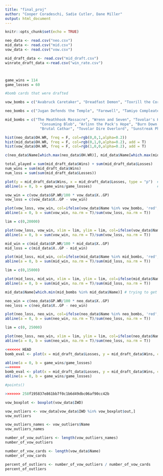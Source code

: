 ```yaml
---
title: "final_proj"
author: "Cooper Coradeschi, Sadie Cutler, Dane Miller"
output: html_document
---
```


```r
knitr::opts_chunk$set(echo = TRUE)
```

```R
neo_data <- read.csv("neo.csv")
mid_data <- read.csv("mid.csv")
vow_data <- read.csv("vow.csv")

mid_draft_data <- read.csv("mid_draft.csv")
winrate_draft_data <-read.csv("win_rate.csv")



game_wins = 114
game_losses = 60

#bomb cards that were drafted

vow_bombs = c("Avabruck Caretaker", "Dreadfast Demon", "Toxrill the Corrosive", "Henrika Domnathi", "Cemetary Desecrator", "Halana and Alena Partners", "Sorin the Mirthless", "Manaform Hellkite", "Wedding Annoucement")

neo_bombs = c("Jugan Defends the Temple", "Farewell", "Tamiyo Compleated Sage", "The Wandering Emperor", "Kaito Shizuki", "Kura the Boundless Sky", "Atushi the Blazing Sky", "Junji the Midnight Sky", "Kairi the Swirling Sky", "Ao the Dawn Sky", "Tezzeret Betrayer of Flesh", "Reckoner Bankbuster")

mid_bombs = c("The Meathhook Massacre", "Wrenn and Seven", "Tovolar's Huntmaster", "Leisa Forgotten Archangel", "Sigarda Champion of Light",
                "Consuming Blob", "Arlinn the Pack's Hope", "Burn Down the House", "Poppet Stitcher", "Tainted Adversary", "Intrepid Adversary",
                "Brutal Cathar", "Tovolar Dire Overlord", "Sunstreak Phoenix", "Florian Voldaren Scion", "Moonveil Regen", "Augur of Autumn")


```

```R

hist(neo_data$OH.WR, freq = F, col=rgb(0,0,1,alpha=0.2))
hist(mid_data$OH.WR, freq = F, col=rgb(0,1,0,alpha=0.2), add = T)
hist(vow_data$OH.WR, freq = F, col=rgb(1,0,0,alpha=0.2), add = T)
```

```R
c(neo_data$Name[which.max(neo_data$OH.WR)], mid_data$Name[which.max(mid_data$OH.WR)], vow_data$Name[which.max(vow_data$OH.WR)])
```

```R

total_played = sum(mid_draft_data$Wins) + sum(mid_draft_data$Losses)
num_wins = sum(mid_draft_data$Wins)
num_loss = sum(sum(mid_draft_data$Losses))

plot(y = mid_draft_data$Wins, x = mid_draft_data$Losses, type = "p")  #plot the wins over the losses
abline(a = 0, b = game_wins/game_losses)                              #add a line with the slope of our wins over losses to see how are data                                                                          #compare
```

```R

vow_win = c(vow_data$GP.WR/100 * vow_data$X..GP)
vow_loss = c(vow_data$X..GP - vow_win)

plot(vow_loss, vow_win, col=ifelse(vow_data$Name %in% vow_bombs, 'red', 'grey'), type = 'p')
abline(a = 0, b = sum(vow_win, na.rm = T)/sum(vow_loss, na.rm = T))

lim = c(0,20000)

plot(vow_loss, vow_win, xlim = lim, ylim = lim, col=ifelse(vow_data$Name %in% vow_bombs, 'red', 'grey'), type = 'p')
abline(a = 0, b = sum(vow_win, na.rm = T)/sum(vow_loss, na.rm = T))

```

```R

mid_win = c(mid_data$GP.WR/100 * mid_data$X..GP)
mid_loss = c(mid_data$X..GP - mid_win)

plot(mid_loss, mid_win, col=ifelse(mid_data$Name %in% mid_bombs, 'red', 'grey'), type = 'p')
abline(a = 0, b = sum(mid_win, na.rm = T)/sum(mid_loss, na.rm = T))

lim = c(0,15000)

plot(mid_loss, mid_win, xlim = lim, ylim = lim, col=ifelse(mid_data$Name %in% mid_bombs, 'red', 'grey'), type = 'p')
abline(a = 0, b = sum(mid_win, na.rm = T)/sum(mid_loss, na.rm = T))

mid_data$Name[which.min(mid_bombs %in% mid_data$Name)] # trying to get lowest performing bombs
```

```R

neo_win = c(neo_data$GP.WR/100 * neo_data$X..GP)
neo_loss = c(neo_data$X..GP - neo_win)

plot(neo_loss, neo_win, col=ifelse(neo_data$Name %in% neo_bombs, 'red', 'grey'), type = 'p')
abline(a = 0, b = sum(neo_win, na.rm = T)/sum(neo_loss, na.rm = T))

lim = c(0, 25000)

plot(neo_loss, neo_win, xlim = lim, ylim = lim, col=ifelse(neo_data$Name %in% neo_bombs, 'red', 'grey'), type = 'p')
abline(a = 0, b = sum(neo_win, na.rm = T)/sum(neo_loss, na.rm = T))

```

```R




<<<<<<< HEAD
bomb_eval <- plot(x = mid_draft_data$Losses, y = mid_draft_data$Wins, col=ifelse(mid_draft_data$Card %in% bomb_cards, 'red', 'grey'), type = "p")

abline(a = 0, b = game_wins/game_losses)
=======
bomb_eval <- plot(x = mid_draft_data$Losses, y = mid_draft_data$Wins, col=ifelse(mid_draft_data$Card %in% mid_bombs, 'red', 'grey'), type = "p")
abline(a = 0, b = game_wins/game_losses)

#points()

>>>>>>> 258f195837e861bb7f0c1b6d49dbc06af90cc42b

```



```R
vow_boxplot <- boxplot(vow_data$IWD)

vow_outliers <- vow_data[vow_data$IWD %in% vow_boxplot$out,]
vow_outliers

vow_outliers_names <- vow_outliers$Name
vow_outliers_names

number_of_vow_outliers <- length(vow_outliers_names)
number_of_vow_outliers

number_of_vow_cards <- length(vow_data$Name)
number_of_vow_cards

percent_of_outliers <- number_of_vow_outliers / number_of_vow_cards
percent_of_outliers
```



